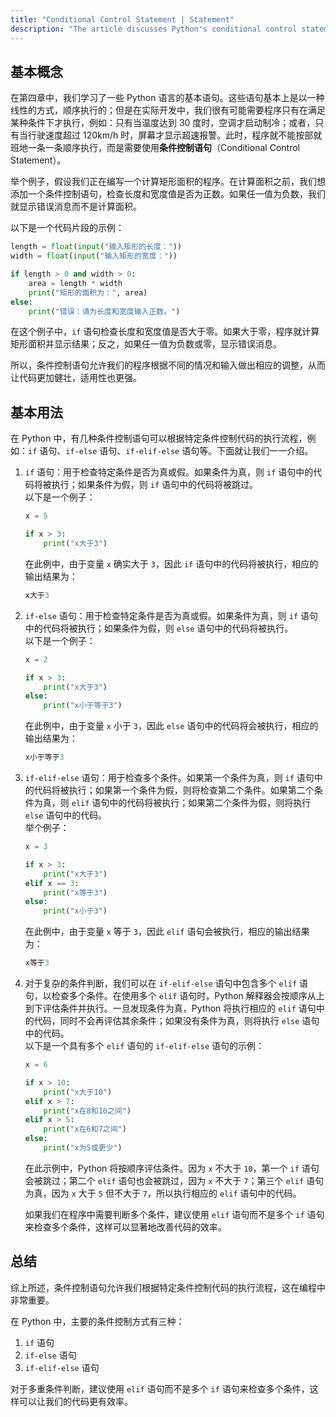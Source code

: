 ```yaml
---
title: "Conditional Control Statement | Statement"
description: "The article discusses Python's conditional control statements, highlighting their role in directing program execution based on specific conditions. It covers the basic use of if, if-else, and if-elif-else statements with examples that demonstrate condition checking and execution of code blocks. The article emphasizes the efficiency of using elif for multiple conditions to avoid unnecessary checks and streamline code execution."
---
```


## 基本概念

在第四章中，我们学习了一些 Python 语言的基本语句。这些语句基本上是以一种线性的方式，顺序执行的；但是在实际开发中，我们很有可能需要程序只有在满足某种条件下才执行，例如：只有当温度达到 30 度时，空调才启动制冷；或者，只有当行驶速度超过 120km/h 时，屏幕才显示超速报警。此时，程序就不能按部就班地一条一条顺序执行，而是需要使用**条件控制语句**（Conditional Control Statement）。

举个例子，假设我们正在编写一个计算矩形面积的程序。在计算面积之前，我们想添加一个条件控制语句，检查长度和宽度值是否为正数。如果任一值为负数，我们就显示错误消息而不是计算面积。

以下是一个代码片段的示例：

```python
length = float(input("输入矩形的长度："))
width = float(input("输入矩形的宽度："))

if length > 0 and width > 0:
    area = length * width
    print("矩形的面积为：", area)
else:
    print("错误：请为长度和宽度输入正数。")
```

在这个例子中，`if` 语句检查长度和宽度值是否大于零。如果大于零，程序就计算矩形面积并显示结果；反之，如果任一值为负数或零，显示错误消息。

所以，条件控制语句允许我们的程序根据不同的情况和输入做出相应的调整，从而让代码更加健壮，适用性也更强。

## 基本用法

在 Python 中，有几种条件控制语句可以根据特定条件控制代码的执行流程，例如：`if` 语句、`if-else` 语句、`if-elif-else` 语句等。下面就让我们一一介绍。

1. `if` 语句：用于检查特定条件是否为真或假。如果条件为真，则 `if` 语句中的代码将被执行；如果条件为假，则 `if` 语句中的代码将被跳过。  
   以下是一个例子：

    ```python
    x = 5

    if x > 3:
        print("x大于3")
    ```

    在此例中，由于变量 `x` 确实大于 `3`，因此 `if` 语句中的代码将被执行，相应的输出结果为：

    ```python
    x大于3
    ```

2. `if-else` 语句：用于检查特定条件是否为真或假。如果条件为真，则 `if` 语句中的代码将被执行；如果条件为假，则 `else` 语句中的代码将被执行。  
   以下是一个例子：

    ```python
    x = 2

    if x > 3:
        print("x大于3")
    else:
        print("x小于等于3")
    ```

    在此例中，由于变量 `x` 小于 `3`，因此 `else` 语句中的代码将会被执行，相应的输出结果为：

    ```python
    x小于等于3
    ```

3. `if-elif-else` 语句：用于检查多个条件。如果第一个条件为真，则 `if` 语句中的代码将被执行；如果第一个条件为假，则将检查第二个条件。如果第二个条件为真，则 `elif` 语句中的代码将被执行；如果第二个条件为假，则将执行 `else` 语句中的代码。  
   举个例子：

    ```python
    x = 3

    if x > 3:
        print("x大于3")
    elif x == 3:
        print("x等于3")
    else:
        print("x小于3")
    ```

    在此例中，由于变量 `x` 等于 `3`，因此 `elif` 语句会被执行，相应的输出结果为：

    ```python
    x等于3
    ```

4. 对于复杂的条件判断，我们可以在 `if-elif-else` 语句中包含多个 `elif` 语句，以检查多个条件。在使用多个 `elif` 语句时，Python 解释器会按顺序从上到下评估条件并执行。一旦发现条件为真，Python 将执行相应的 `elif` 语句中的代码，同时不会再评估其余条件；如果没有条件为真，则将执行 `else` 语句中的代码。  
   以下是一个具有多个 `elif` 语句的 `if-elif-else` 语句的示例：

    ```python
    x = 6

    if x > 10:
        print("x大于10")
    elif x > 7:
        print("x在8和10之间")
    elif x > 5:
        print("x在6和7之间")
    else:
        print("x为5或更少")
    ```

    在此示例中，Python 将按顺序评估条件。因为 `x` 不大于 `10`，第一个 `if` 语句会被跳过；第二个 `elif` 语句也会被跳过，因为 `x` 不大于 `7`；第三个 `elif` 语句为真，因为 `x` 大于 `5` 但不大于 `7`，所以执行相应的 `elif` 语句中的代码。

    如果我们在程序中需要判断多个条件，建议使用 `elif` 语句而不是多个 `if` 语句来检查多个条件，这样可以显著地改善代码的效率。

## 总结

综上所述，条件控制语句允许我们根据特定条件控制代码的执行流程，这在编程中非常重要。

在 Python 中，主要的条件控制方式有三种：

1. `if` 语句
2. `if-else` 语句
3. `if-elif-else` 语句

对于多重条件判断，建议使用 `elif` 语句而不是多个 `if` 语句来检查多个条件，这样可以让我们的代码更有效率。

